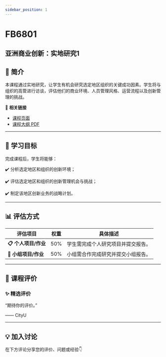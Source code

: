 ```yaml
---
sidebar_position: 1
---
```


# FB6801
## 亚洲商业创新：实地研究1

## **📘 简介**
本课程通过实地研究，让学生有机会研究选定地区组织的关键成功因素。学生将与组织的高管进行访谈，评估他们的商业环境、人员管理风格、运营流程以及创新管理的挑战。

🔗 **相关链接**
- [课程页面](https://www.cityu.edu.hk/catalogue/pg/202425/course/FB6801.htm)
- [课程大纲 PDF](https://www.cityu.edu.hk/catalogue/pg/202425/course/FB6801.pdf)

---

## **🎯 学习目标**

完成课程后，学生将能够：


✔️ 分析选定地区和组织的创新环境；

✔️ 评估选定地区和组织的创新管理机会与挑战；

✔️ 制定该地区创新业务的战略计划。

---

## **📊 评估方式**

| **评估项目**             | **权重** | **具体描述**                                                                                     |
|-------------------------|---------|-----------------------------------------------------------------------------------------------|
| **📋 个人项目/作业**      | 50%     | 学生需完成个人研究项目并提交报告。                                                              |
| **📝 小组项目/作业**      | 50%     | 小组需合作完成研究并提交小组报告。                                                              |

---

## **💬 课程评价**

### ✨ **精选评价**
<div className={commentStyles.commentBox}>
    <p className={commentStyles.commentText}>
        “期待你的评价。”
    </p>
    <p className={commentStyles.commentAuthor}>—— CityU</p>
</div>

---

## **💡 加入讨论**

在下方评论分享您的评价、问题或经验👇
<Utterances />